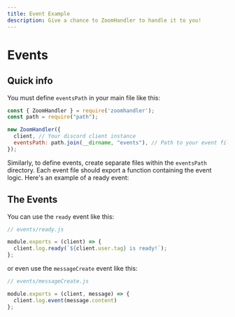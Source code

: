```yaml
---
title: Event Example
description: Give a chance to ZoomHandler to handle it to you!
---
```

# Events

## Quick info

You must define `eventsPath` in your main file like this:

```js
const { ZoomHandler } = require('zoomhandler');
const path = require("path");

new ZoomHandler({
  client, // Your discord client instance
  eventsPath: path.join(__dirname, "events"), // Path to your event files
});
```

Similarly, to define events, create separate files within the `eventsPath` directory. Each event file should export a function containing the event logic. Here's an example of a ready event:

## The Events
You can use the `ready` event like this:

```javascript
// events/ready.js

module.exports = (client) => {
  client.log.ready(`${client.user.tag} is ready!`);
};
```
or even use the `messageCreate` event like this:

```javascript
// events/messageCreate.js

module.exports = (client, message) => {
  client.log.event(message.content)
};
```